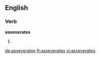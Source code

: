 
==English==

===Verb===
'''asseverates'''

# {{third-person singular of|asseverate}}

[[de:asseverates]]
[[fr:asseverates]]
[[vi:asseverates]]